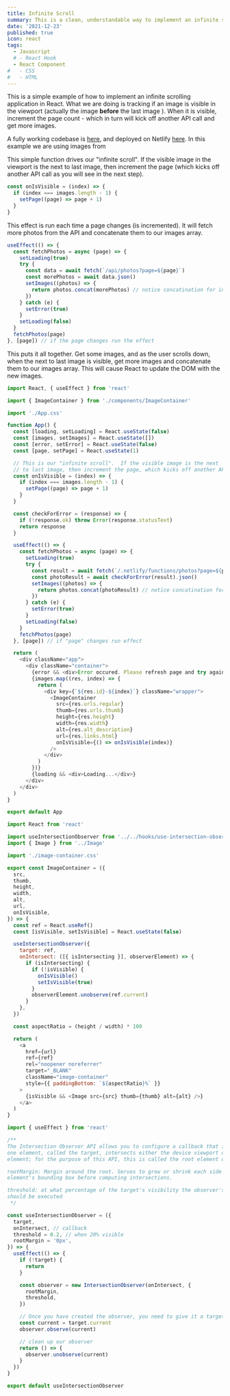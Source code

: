 ```yaml
---
title: Infinite Scroll
summary: This is a clean, understandable way to implement an infinite scroll in a React/Next application. Cheers!
date: '2021-12-23'
published: true
icon: react
tags:
  - Javascript
  # - React Hook
  - React Component
#   - CSS
#   - HTML
---
```


This is a simple example of how to implement an infinite scrolling application in React. What we are doing is tracking if an image is visible in the viewport (actually the image **before** the last image ). When it is visible, increment the page count - which in turn will kick off another API call and get more images.

A fully working codebase is [here](https://github.com/dstroot/react-infinite-scroll), and deployed on Netlify [here](). In this example we are using images from

<Step number={1} title='The "driver" function' />

This simple function drives our "infinite scroll". If the visible image in the viewport is the next to last image, then increment the page (which kicks off another API call as you will see in the next step).

<CodeBlock>

```js title="isVisible.js"
const onIsVisible = (index) => {
  if (index === images.length - 1) {
    setPage((page) => page + 1)
  }
}
```

</CodeBlock>

<Step
  number={2}
  title="When the page changes run the effect and get more photos!"
/>

This effect is run each time a page changes (is incremented). It will fetch more photos from the API and concatenate them to our images array.

<CodeBlock>

```js title="loadMore.js"
useEffect(() => {
  const fetchPhotos = async (page) => {
    setLoading(true)
    try {
      const data = await fetch(`/api/photos?page=${page}`)
      const morePhotos = await data.json()
      setImages((photos) => {
        return photos.concat(morePhotos) // notice concatination for infinite scroll
      })
    } catch (e) {
      setError(true)
    }
    setLoading(false)
  }
  fetchPhotos(page)
}, [page]) // if the page changes run the effect
```

</CodeBlock>

<Step number={3} title="Map the array of images" />

This puts it all together. Get some images, and as the user scrolls down, when the next to last image is visible, get more images and concatenate them to our images array. This will cause React to update the DOM with the new images.

<CodeBlock>

```js title="example.js"
import React, { useEffect } from 'react'

import { ImageContainer } from './components/ImageContainer'

import './App.css'

function App() {
  const [loading, setLoading] = React.useState(false)
  const [images, setImages] = React.useState([])
  const [error, setError] = React.useState(false)
  const [page, setPage] = React.useState(1)

  // This is our "infinite scroll".  If the visible image is the next
  // to last image, then increment the page, which kicks off another API call
  const onIsVisible = (index) => {
    if (index === images.length - 1) {
      setPage((page) => page + 1)
    }
  }

  const checkForError = (response) => {
    if (!response.ok) throw Error(response.statusText)
    return response
  }

  useEffect(() => {
    const fetchPhotos = async (page) => {
      setLoading(true)
      try {
        const result = await fetch(`/.netlify/functions/photos?page=${page}`)
        const photoResult = await checkForError(result).json()
        setImages((photos) => {
          return photos.concat(photoResult) // notice concatination for infinite scroll
        })
      } catch (e) {
        setError(true)
      }
      setLoading(false)
    }
    fetchPhotos(page)
  }, [page]) // if "page" changes run effect

  return (
    <div className="app">
      <div className="container">
        {error && <div>Error occured. Please refresh page and try again.</div>}
        {images.map((res, index) => {
          return (
            <div key={`${res.id}-${index}`} className="wrapper">
              <ImageContainer
                src={res.urls.regular}
                thumb={res.urls.thumb}
                height={res.height}
                width={res.width}
                alt={res.alt_description}
                url={res.links.html}
                onIsVisible={() => onIsVisible(index)}
              />
            </div>
          )
        })}
        {loading && <div>Loading...</div>}
      </div>
    </div>
  )
}

export default App
```

</CodeBlock>

<CodeBlock>

```js title="ImageContainer.js"
import React from 'react'

import useIntersectionObserver from '../../hooks/use-intersection-observer'
import { Image } from '../Image'

import './image-container.css'

export const ImageContainer = ({
  src,
  thumb,
  height,
  width,
  alt,
  url,
  onIsVisible,
}) => {
  const ref = React.useRef()
  const [isVisible, setIsVisible] = React.useState(false)

  useIntersectionObserver({
    target: ref,
    onIntersect: ([{ isIntersecting }], observerElement) => {
      if (isIntersecting) {
        if (!isVisible) {
          onIsVisible()
          setIsVisible(true)
        }
        observerElement.unobserve(ref.current)
      }
    },
  })

  const aspectRatio = (height / width) * 100

  return (
    <a
      href={url}
      ref={ref}
      rel="noopener noreferrer"
      target="_BLANK"
      className="image-container"
      style={{ paddingBottom: `${aspectRatio}%` }}
    >
      {isVisible && <Image src={src} thumb={thumb} alt={alt} />}
    </a>
  )
}
```

</CodeBlock>

<CodeBlock>

```js title="useIntersectionObserver.js"
import { useEffect } from 'react'

/**
The Intersection Observer API allows you to configure a callback that is called whenever
one element, called the target, intersects either the device viewport or a specified
element; for the purpose of this API, this is called the root element or root.

rootMargin: Margin around the root. Serves to grow or shrink each side of the root
element's bounding box before computing intersections.

threshold: at what percentage of the target's visibility the observer's callback
should be executed
 */

const useIntersectionObserver = ({
  target,
  onIntersect, // callback
  threshold = 0.2, // when 20% visible
  rootMargin = '0px',
}) => {
  useEffect(() => {
    if (!target) {
      return
    }

    const observer = new IntersectionObserver(onIntersect, {
      rootMargin,
      threshold,
    })

    // Once you have created the observer, you need to give it a target element to watch
    const current = target.current
    observer.observe(current)

    // clean up our observer
    return () => {
      observer.unobserve(current)
    }
  })
}

export default useIntersectionObserver
```

</CodeBlock>
